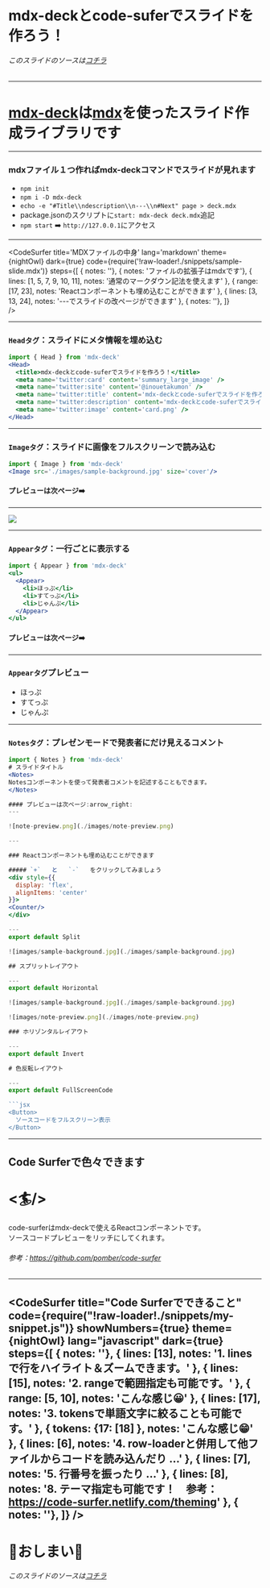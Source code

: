 

<Head>
  <title>mdx-deckとcode-suferでスライドを作ろう！</title>
  <meta name='twitter:card' content='summary_large_image' />
  <meta name='twitter:site' content='@inouetakumon' />
  <meta name='twitter:title' content='mdx-deckとcode-suferでスライドを作ろう！' />
  <meta name='twitter:description' content='mdxファイルを作るだけでプレゼンテーション可能なmdx-deckの紹介と、そのプラグインであるcode-suferを使ったリッチなソースコードプレビューを紹介します' />
  <meta name='twitter:image' content='card.png' />
</Head>



# mdx-deckとcode-suferでスライドを作ろう！

###### このスライドのソースは[コチラ](https://github.com/Takumon/mdx-deck-sample)


---

# [mdx-deck](https://github.com/jxnblk/mdx-deck)は[mdx](https://github.com/mdx-js/mdx)を使ったスライド作成ライブラリです

---

### mdxファイル１つ作ればmdx-deckコマンドでスライドが見れます

* `npm init`
* `npm i -D mdx-deck`
* `echo -e "#Title\\ndescription\\n---\\n#Next" page > deck.mdx`
* package.jsonのスクリプトに`start: mdx-deck deck.mdx`追記
* `npm start` :arrow_right: `http://127.0.0.1`にアクセス

---


<CodeSurfer
  title='MDXファイルの中身'
  lang='markdown'
  theme={nightOwl}
  dark={true}
  code={require('!raw-loader!./snippets/sample-slide.mdx')}
  steps={[
    { notes: ''},
    { notes: 'ファイルの拡張子はmdxです'},
    { lines: [1, 5, 7, 9, 10, 11], notes: '通常のマークダウン記法を使えます' },
    { range: [17, 23], notes: 'Reactコンポーネントも埋め込むことができます' },
    { lines: [3, 13, 24], notes: '---でスライドの改ページができます' },
    { notes: ''},
  ]}  
/>

---

### `Headタグ`：スライドにメタ情報を埋め込む

```jsx
import { Head } from 'mdx-deck'
<Head>
  <title>mdx-deckとcode-suferでスライドを作ろう！</title>
  <meta name='twitter:card' content='summary_large_image' />
  <meta name='twitter:site' content='@inouetakumon' />
  <meta name='twitter:title' content='mdx-deckとcode-suferでスライドを作ろう！' />
  <meta name='twitter:description' content='mdx-deckとcode-suferでスライドを作ろう！' />
  <meta name='twitter:image' content='card.png' />
</Head>
```

---

### `Imageタグ`：スライドに画像をフルスクリーンで読み込む


```jsx
import { Image } from 'mdx-deck'
<Image src='./images/sample-background.jpg' size='cover'/>
```

#### プレビューは次ページ:arrow_right:
---


<Image src='./images/sample-background.jpg' size='cover'/>

---

### `Appearタグ`：一行ごとに表示する

```jsx
import { Appear } from 'mdx-deck'
<ul>
  <Appear>
    <li>ほっぷ</li>
    <li>すてっぷ</li>
    <li>じゃんぷ</li>
  </Appear>
</ul>
```

#### プレビューは次ページ:arrow_right:
---

### `Appearタグ`プレビュー 

<ul>
  <Appear>
    <li>ほっぷ</li>
    <li>すてっぷ</li>
    <li>じゃんぷ</li>
  </Appear>
</ul>

---


### `Notesタグ`：プレゼンモードで発表者にだけ見えるコメント 

```jsx
import { Notes } from 'mdx-deck'
# スライドタイトル
<Notes>
Notesコンポーネントを使って発表者コメントを記述することもできます。
</Notes>

#### プレビューは次ページ:arrow_right:
---

![note-preview.png](./images/note-preview.png)

---

### Reactコンポーネントも埋め込むことができます

##### `+`   と   `-`   をクリックしてみましょう
<div style={{
  display: 'flex',
  alignItems: 'center'
}}>
<Counter/>
</div>

---
export default Split

![images/sample-background.jpg](./images/sample-background.jpg)

## スプリットレイアウト

---
export default Horizontal

![images/sample-background.jpg](./images/sample-background.jpg)

![images/note-preview.png](./images/note-preview.png)

### ホリゾンタルレイアウト

---
export default Invert

# 色反転レイアウト

---
export default FullScreenCode

```jsx
<Button>
  ソースコードをフルスクリーン表示
</Button>
```
---
## Code Surferで色々できます

# <🏄/>

code-surferはmdx-deckで使えるReactコンポーネントです。<br />
ソースコードプレビューをリッチにしてくれます。<br />

###### 参考：https://github.com/pomber/code-surfer


---
<CodeSurfer
  title="Code Surferでできること"
  code={require("!raw-loader!./snippets/my-snippet.js")}
  showNumbers={true}
  theme={nightOwl}
  lang="javascript"
  dark={true}
  steps={[
    { notes: ''},
    { lines: [13], notes: '1. linesで行をハイライト＆ズームできます。' },
    { lines: [15], notes: '2. rangeで範囲指定も可能です。' },
    { range: [5, 10], notes: 'こんな感じ😀' },
    { lines: [17], notes: '3. tokensで単語文字に絞ることも可能です。' },
    { tokens: {17: [18] }, notes: 'こんな感じ😁' },
    { lines: [6], notes: '4. row-loaderと併用して他ファイルからコードを読み込んだり ...' },
    { lines: [7], notes: '5. 行番号を振ったり ...' },
    { lines: [8], notes: '8. テーマ指定も可能です！　参考：https://code-surfer.netlify.com/theming' },
    { notes: ''},
  ]}
/>
---
# :tomato:おしまい:tomato:

###### このスライドのソースは[コチラ](https://github.com/Takumon/mdx-deck-sample)
